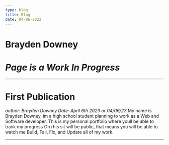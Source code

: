```yaml
---
type: blog
title: Blog
date: 04-06-2023
---
```


# Brayden Downey



# *Page is a Work In Progress*

---

# First Publication
*author: Brayden Downey*
*Date: April 6th 2023 or 04/06/23*
My name is Brayden Downey, im a 
high school student planning to work as a 
Web and Software developer. This is my personal
portfolio where youll be able to travk my progress
On rhis sit will be public, that means you
will be able to watch me Build, Fail, Fix, and Update all of my work.

---
